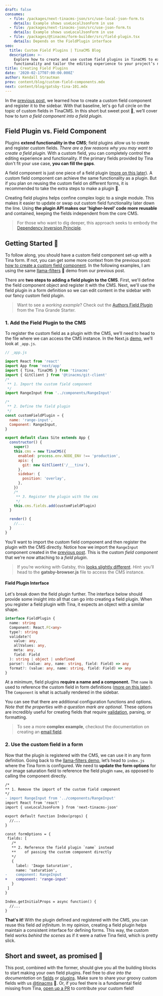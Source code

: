 ```yaml
---
draft: false
consumes:
  - file: /packages/next-tinacms-json/src/use-local-json-form.ts
    details: Example shows useLocalJsonForm in use
  - file: /packages/next-tinacms-json/src/use-json-form.ts
    details: Example shows useLocalJsonForm in use
  - file: /packages/@tinacms/form-builder/src/field-plugin.tsx
    details: Depends on the FieldPlugin interface
seo:
  title: Custom Field Plugins | TinaCMS Blog
  description: >-
    Explore how to create and use custom field plugins in TinaCMS to extend
    functionality and tailor the editing experience to your project’s needs.
title: Creating Field Plugins
date: '2020-02-17T07:00:00.000Z'
author: Kendall Strautman
prev: content/blog/custom-field-components.mdx
next: content/blog/gatsby-tina-101.mdx
---
```


In the [previous post](https://tinacms.org/blog/custom-field-components), we learned how to create a custom field component and register it to the sidebar. With that baseline, let's go full circle on the topic of custom fields in TinaCMS. In this short but sweet post 🧁, we’ll cover how to *turn a field component into a field plugin.*

## Field Plugin vs. Field Component

Plugins **extend functionality in the CMS**; field plugins allow us to create and register custom fields. *There are a few reasons why you may want to create a field plugin.* With a custom field, you can completely control the editing experience and functionality. If the primary fields provided by Tina don't fit your use case, **you can fill the gaps**.

A field component is just one piece of a field plugin ([more on this later](https://tinacms.org/blog/custom-field-plugins#field-plugin-interface)). A custom field component can achieve the same functionality as a plugin. But if you plan on reusing the custom field on different forms, it is recommended to take the extra steps to make a plugin 🔌.

Creating field plugins helps confine complex logic to a single module. This makes it easier to update or swap out custom field functionality later down the line. Using **the plugin API makes our 'higher-level' code more reusable** and contained, keeping the fields independent from the core CMS.

> For those who want to dig deeper, this approach seeks to embody the [Dependency Inversion Principle](https://stackify.com/dependency-inversion-principle/).

## Getting Started 👏

To follow along, you should have a custom field component set-up with a Tina form. If not, you can get some more context from the previous post: [how to create a custom field component](https://tinacms.org/blog/custom-field-components). In the following examples, I am using the same [llama-filters](https://github.com/kendallstrautman/llama-filters) 🦙 demo from our previous post.

There are **two steps to adding a field plugin to the CMS**. First, we'll define the field component object and register it with the CMS. Next, we'll use the field plugin in a form definition so we can edit content in the sidebar with our fancy custom field plugin.

> Want to see a *working example*? Check out the [Authors Field Plugin](https://github.com/tinacms/tina-starter-grande/blob/master/src/fields/authors.js) from the Tina Grande Starter.

### 1. Add the Field Plugin to the CMS

To register the custom field as a plugin with the CMS, we’ll need to head to the file where we can access the CMS instance. In the Next.js [demo](https://github.com/kendallstrautman/llama-filters/blob/master/pages/_app.js), we’ll look at `_app.js`.

```js
// _app.js

import React from 'react'
import App from 'next/app'
import { Tina, TinaCMS } from 'tinacms'
import { GitClient } from '@tinacms/git-client'
/*
 ** 1. Import the custom field component
 */
import RangeInput from '../components/RangeInput'

/*
 ** 2. Define the field plugin
 */
const customFieldPlugin = {
  name: 'range-input',
  Component: RangeInput,
}

export default class Site extends App {
  constructor() {
    super()
    this.cms = new TinaCMS({
      enabled: process.env.NODE_ENV !== 'production',
      apis: {
        git: new GitClient('/___tina'),
      },
      sidebar: {
        position: 'overlay',
      },
    })
    /*
     ** 3. Register the plugin with the cms
     */
    this.cms.fields.add(customFieldPlugin)
  }

  render() {
    //...
  }
}
```

You’ll want to import the custom field component and then register the plugin with the CMS directly. Notice how we import the `RangeInput` component created in the [previous post](https://tinacms.org/blog/custom-field-components). This is the custom *field component* that we're now attaching to a *field plugin*.

> If you’re working with Gatsby, this [looks slightly different](/guides/gatsby/custom-email-field/register-field). *Hint*: you’ll head to the **gatsby-browser.js** file to access the CMS instance.

#### Field Plugin Interface

Let's break down the field plugin further. The interface below should provide some insight into all that can go into creating a field plugin. When you register a field plugin with Tina, it expects an object with a similar shape.

```ts
interface FieldPlugin {
  name: string
  Component: React.FC<any>
  type?: string
  validate?(
    value: any,
    allValues: any,
    meta: any,
    field: Field
  ): string | object | undefined
  parse?: (value: any, name: string, field: Field) => any
  format?: (value: any, name: string, field: Field) => any
}
```

At a minimum, field plugins **require a name and a component.** The `name` is used to reference the custom field in form definitions ([more on this later](https://tinacms.org/blog/custom-field-plugins#2-use-the-custom-field-in-a-form)). The `Component` is what is actually rendered in the sidebar.

You can see that there are additional configuration functions and options. *Note that the properties with a question mark are optional.* These options are incredibly useful for creating fields that require [validation](https://tinacms.org/docs/plugins/fields/custom-fields#validate-optional), parsing, or formatting.

> To see a more **complex example**, checkout the documentation on creating an [email field](/guides/gatsby/custom-email-field/register-field).

### 2. Use the custom field in a form

Now that the plugin is registered with the CMS, we can use it in any form definition. Going back to the [llama-filters demo](https://github.com/kendallstrautman/llama-filters), let’s head to `index.js` where the Tina form is configured. We need to **update the form options** for our image saturation field to reference the field plugin `name`, as opposed to calling the component directly.

```diff
/*
** 1. Remove the import of the custom field component
*/
- import RangeInput from '../components/RangeInput'
import React from 'react'
import { useLocalJsonForm } from 'next-tinacms-json'

export default function Index(props) {
  //...
}

const formOptions = {
 fields: [
   /*
   ** 2. Reference the field plugin `name` instead
   **    of passing the custom component directly
   */
   {
     label: 'Image Saturation',
     name: 'saturation',
-    component: RangeInput
+    component: 'range-input'
   }
 ]
}

Index.getInitialProps = async function() {
  //...
}
```

**That's it!** With the plugin defined and registered with the CMS, you can reuse this field *ad infinitum*. In my opinion, creating a field plugin helps maintain a consistent interface for defining forms. This way, the custom field works *behind the scenes* as if it were a native Tina field, which is pretty slick.

## Short and sweet, as promised 🍰

This post, combined with the former, should give you all the building blocks to start making your own field plugins. Feel free to *dive into the documentation* on [fields](https://tinacms.org/docs/plugins/fields/custom-fields/) or [plugins](https://tinacms.org/docs/cms#plugins). Make sure to share your groovy custom fields with us [@tinacms](https://twitter.com/tinacms) 🖖. Or, if you feel there is a fundamental field missing from Tina, [open up a PR](https://github.com/tinacms/tinacms/) to contribute your custom field!
